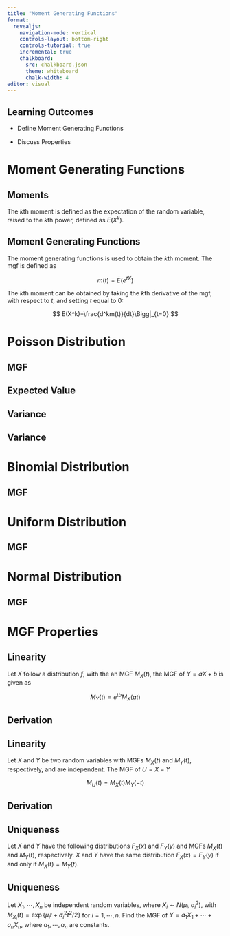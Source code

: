 ```yaml
---
title: "Moment Generating Functions"
format:
  revealjs:
    navigation-mode: vertical
    controls-layout: bottom-right
    controls-tutorial: true
    incremental: true 
    chalkboard:
      src: chalkboard.json
      theme: whiteboard
      chalk-width: 4
editor: visual
---
```


## Learning Outcomes

-   Define Moment Generating Functions

-   Discuss Properties

# Moment Generating Functions

## Moments

The $k$th moment is defined as the expectation of the random variable, raised to the $k$th power, defined as $E(X^k)$.

## Moment Generating Functions

The moment generating functions is used to obtain the $k$th moment. The mgf is defined as

$$
m(t) = E(e^{tX})
$$

The $k$th moment can be obtained by taking the $k$th derivative of the mgf, with respect to $t$, and setting $t$ equal to 0:

$$
E(X^k)=\frac{d^km(t)}{dt}\Bigg|_{t=0}
$$

# Poisson Distribution

## MGF

## Expected Value

## Variance

## Variance

# Binomial Distribution

## MGF

# Uniform Distribution

## MGF

# Normal Distribution

## MGF

# MGF Properties

## Linearity

Let $X$ follow a distribution $f$, with the an MGF $M_X(t)$, the MGF of $Y=aX+b$ is given as

$$
M_Y(t) = e^{tb}M_X(at)
$$

## Derivation

## Linearity

Let $X$ and $Y$ be two random variables with MGFs $M_X(t)$ and $M_Y(t)$, respectively, and are independent. The MGF of $U=X-Y$

$$
M_U(t) = M_X(t)M_Y(-t)
$$

## Derivation

## Uniqueness

Let $X$ and $Y$ have the following distributions $F_X(x)$ and $F_Y(y)$ and MGFs $M_X(t)$ and $M_Y(t)$, respectively. $X$ and $Y$ have the same distribution $F_X(x)=F_Y(y)$ if and only if $M_X(t)=M_Y(t)$.

## Uniqueness

Let $X_1,\cdots, X_n$ be independent random variables, where $X_i\sim N(\mu_i, \sigma^2_i)$, with $M_{X_i}(t)=\exp\{\mu_i t+\sigma^2_it^2/2\}$ for $i=1,\cdots, n$. Find the MGF of $Y=a_1X_1+\cdots+a_nX_n$, where $a_1, \cdots, a_n$ are constants.
